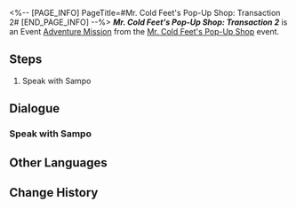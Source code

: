 <%-- [PAGE_INFO]
PageTitle=#Mr. Cold Feet's Pop-Up Shop: Transaction 2#
[END_PAGE_INFO] --%>
{{Stub|Dialogue.}}
{{Mission Infobox
|id            = 8026202
|title         = 
|image         = <!--Mission Mr. Cold Feet's Pop-Up Shop Transaction 2.png-->
|type          = Adventure
|event_name    = Mr. Cold Feet's Pop-Up Shop
|chapter       = 
|requirements  = [[Adventure Mission]] ''[[Mr. Cold Feet's Pop-Up Shop: Transaction 1]]'' completed
|summary       = <!--official mission summary from Fate's Atlas-->
|characters    = Sampo; Trailblazer
|startLocation = [[Jarilo-VI]] - [[Administrative District]]
|world         = Jarilo-VI
|area          = Administrative District
|prev          = Mr. Cold Feet's Pop-Up Shop: Transaction 1
|next          = Mr. Cold Feet's Pop-Up Shop: Transaction 3
|rewards       = Credit*1,000
}}
'''''Mr. Cold Feet's Pop-Up Shop: Transaction 2''''' is an Event [[Adventure Mission]] from the [[Mr. Cold Feet's Pop-Up Shop]] event.

==Steps==
# Speak with Sampo

<!--
==Gameplay Notes==

--><!--
==Trial Character==

-->
==Dialogue==
{{Stub Dialogue}}
===Speak with Sampo{{subst:void|<!--802620201-->}}===
{{Mission Description|type=adventure|location=Administrative District|Sampo is about to add some new treasures to the store... but before that, he still needs your help.}}
{{Dialogue Start}}
:{{tx}}
{{Dialogue End}}

==Other Languages==
{{Other Languages
|en   = Mr. Cold Feet's Pop-Up Shop: Transaction 2
|zhs  = 寒腿叔叔的小店·第二单
|zht  = 寒腿叔叔的小店•第二單
|ja   = コールドフットマート・第2回
|ko   = 춥다리 아저씨의 가게·2차 주문
|es   = Tienda del Sr. Pies Fríos: Pedido 2
|fr   = Boutique de monsieur Patfroide - Transaction 2
|ru   = Лавка Дядюшки Мерзляка: Заказ второй
|th   = ร้านคุณชายขาแข็ง: รายการที่ 2
|vi   = Tiệm Quý Ngài Chân Lạnh - Đơn Hàng 2
|de   = Herr Kaltfuß’ Laden: Transaktion 2
|id   = Toko Tuan Kaki Dingin: Transaksi 2
|pt   = Loja do Sr. Pé-Frio: Transação 2
}}

==Change History==
{{Change History|2.6}}

